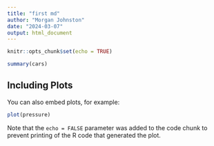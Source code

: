 ```yaml
---
title: "first md"
author: "Morgan Johnston"
date: "2024-03-07"
output: html_document
---
```


```r
knitr::opts_chunk$set(echo = TRUE)
```



```r
summary(cars)
```

## Including Plots

You can also embed plots, for example:

```r
plot(pressure)
```

Note that the `echo = FALSE` parameter was added to the code chunk to prevent printing of the R code that generated the plot.
